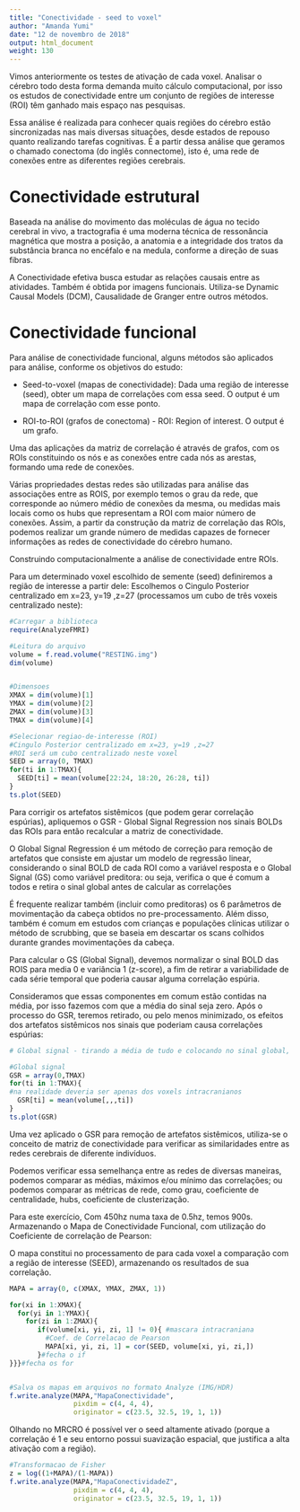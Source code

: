 ```yaml
---
title: "Conectividade - seed to voxel"
author: "Amanda Yumi"
date: "12 de novembro de 2018"
output: html_document
weight: 130
---
```


Vimos anteriormente os testes de ativação de cada voxel. Analisar o cérebro todo desta forma demanda muito cálculo computacional, por isso os estudos de conectividade entre um conjunto de regiões de interesse (ROI) têm ganhado mais espaço nas pesquisas.

Essa análise é realizada para conhecer quais regiões do cérebro estão sincronizadas nas mais diversas situações, desde estados de repouso quanto realizando tarefas cognitivas.  É a partir dessa análise que geramos o chamado conectoma (do inglês connectome), isto é, uma rede de conexões entre as diferentes regiões cerebrais.


# Conectividade estrutural

Baseada na análise do movimento das moléculas de água no tecido cerebral in vivo, a tractografia é uma moderna técnica de ressonância magnética que mostra a posição, a anatomia e a integridade dos tratos da substância branca no encéfalo e na medula, conforme a direção de suas fibras.

A Conectividade efetiva busca estudar as relações causais entre as atividades. Também é obtida por imagens funcionais. Utiliza-se Dynamic Causal Models (DCM), Causalidade de Granger entre outros métodos.


# Conectividade funcional

Para análise de conectividade funcional, alguns métodos são aplicados para análise, conforme os objetivos do estudo:

* Seed-to-voxel (mapas de conectividade): Dada uma região de interesse (seed), obter um mapa de correlações com essa seed. O output é um mapa de correlação com esse ponto.

* ROI-to-ROI (grafos de conectoma) - ROI: Region of interest. O output é um grafo.


Uma das aplicações da matriz de correlação é através de grafos, com os ROIs constituindo os nós e as conexões entre cada nós as arestas, formando uma rede de conexões. 

Várias propriedades destas redes são utilizadas para análise das associações entre as ROIS, por exemplo temos o grau da rede, que corresponde ao número médio de conexões da mesma, ou medidas mais locais como os hubs que representam a ROI com maior número de conexões. Assim, a partir da construção da matriz de correlação das ROIs, podemos realizar um grande número de medidas capazes de fornecer informações as redes de conectividade do cérebro humano. 

Construindo computacionalmente a análise de conectividade entre ROIs.

Para um determinado voxel escolhido de semente (seed) definiremos a região de interesse a partir dele:
Escolhemos o Cingulo Posterior centralizado em x=23, y=19 ,z=27 (processamos um cubo de três voxeis centralizado neste):

```r
#Carregar a biblioteca
require(AnalyzeFMRI)

#Leitura do arquivo
volume = f.read.volume("RESTING.img")
dim(volume)


#Dimensoes
XMAX = dim(volume)[1]
YMAX = dim(volume)[2]
ZMAX = dim(volume)[3]
TMAX = dim(volume)[4]

#Selecionar regiao-de-interesse (ROI)
#Cingulo Posterior centralizado em x=23, y=19 ,z=27
#ROI será um cubo centralizado neste voxel
SEED = array(0, TMAX)
for(ti in 1:TMAX){
  SEED[ti] = mean(volume[22:24, 18:20, 26:28, ti])
}
ts.plot(SEED)
```

Para corrigir os artefatos sistêmicos (que podem gerar correlação espúrias), apliquemos o GSR - Global Signal Regression nos sinais BOLDs das ROIs para então recalcular a matriz de conectividade.

O Global Signal Regression é um método de correção para remoção de artefatos que consiste em ajustar um modelo de regressão linear, considerando o sinal BOLD de cada ROI como a variável resposta e o Global Signal (GS) como variável preditora: ou seja, verifica o que é comum a todos e retira o sinal global antes de calcular as correlações

É frequente realizar também (incluir como preditoras) os 6 parâmetros de movimentação da cabeça obtidos no pre-processamento. Além disso, também é comum em estudos com crianças e populações clínicas utilizar o método de scrubbing, que se baseia em descartar os scans colhidos durante grandes movimentações da cabeça. 

Para calcular o GS (Global Signal), devemos normalizar o sinal BOLD das ROIS para media 0 e variância 1 (z-score), a fim de retirar a variabilidade de cada série temporal que poderia causar alguma correlação espúria.

Consideramos que essas componentes em comum estão contidas na média, por isso fazemos com que a média do sinal seja zero. Após o processo do GSR, teremos retirado, ou pelo menos minimizado, os efeitos dos artefatos sistêmicos nos sinais que poderiam causa correlações espúrias:


```r
# Global signal - tirando a média de tudo e colocando no sinal global, deveria ser apenas nos vóxeis intracranianos

#Global signal
GSR = array(0,TMAX)
for(ti in 1:TMAX){
#na realidade deveria ser apenas dos voxels intracranianos
  GSR[ti] = mean(volume[,,,ti])
}
ts.plot(GSR)
```

Uma vez aplicado o GSR para remoção de artefatos sistêmicos, utiliza-se o conceito de matriz de conectividade para verificar as similaridades entre as redes cerebrais de diferente indivíduos. 

Podemos verificar essa semelhança entre as redes de diversas maneiras, podemos comparar as médias, máximos e/ou mínimo das correlações; ou podemos comparar as métricas de rede, como grau, coeficiente de centralidade, hubs, coeficiente de clusterização. 

Para este exercício, Com 450hz numa taxa de 0.5hz, temos 900s.
Armazenando o Mapa de Conectividade Funcional, com utilização do Coeficiente de correlação de Pearson:

O mapa constitui no processamento de para cada voxel a comparação com a região de interesse (SEED), armazenando os resultados de sua correlação.

```r
MAPA = array(0, c(XMAX, YMAX, ZMAX, 1))

for(xi in 1:XMAX){
  for(yi in 1:YMAX){
    for(zi in 1:ZMAX){
       if(volume[xi, yi, zi, 1] != 0){ #mascara intracraniana
         #Coef. de Correlacao de Pearson
         MAPA[xi, yi, zi, 1] = cor(SEED, volume[xi, yi, zi,])
       }#fecha o if
}}}#fecha os for


#Salva os mapas em arquivos no formato Analyze (IMG/HDR)
f.write.analyze(MAPA,"MapaConectividade",
                pixdim = c(4, 4, 4),
                originator = c(23.5, 32.5, 19, 1, 1))

```

Olhando no MRCRO é possível ver o seed altamente ativado (porque a correlação é 1 e seu entorno possui suavização espacial, que justifica a alta ativação com a região).


```r
#Transformacao de Fisher
z = log((1+MAPA)/(1-MAPA))
f.write.analyze(MAPA,"MapaConectividadeZ",
                pixdim = c(4, 4, 4),
                originator = c(23.5, 32.5, 19, 1, 1))
```












